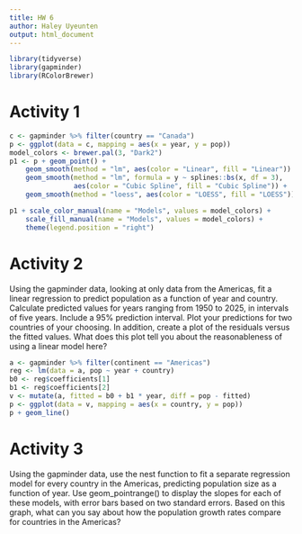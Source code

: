 ```yaml
---
title: HW 6
author: Haley Uyeunten
output: html_document
---
```


```r
library(tidyverse)
library(gapminder)
library(RColorBrewer)
```

# Activity 1
```r
c <- gapminder %>% filter(country == "Canada")
p <- ggplot(data = c, mapping = aes(x = year, y = pop))
model_colors <- brewer.pal(3, "Dark2")
p1 <- p + geom_point() + 
    geom_smooth(method = "lm", aes(color = "Linear", fill = "Linear")) +
    geom_smooth(method = "lm", formula = y ~ splines::bs(x, df = 3),
                aes(color = "Cubic Spline", fill = "Cubic Spline")) +
    geom_smooth(method = "loess", aes(color = "LOESS", fill = "LOESS"))

p1 + scale_color_manual(name = "Models", values = model_colors) +
    scale_fill_manual(name = "Models", values = model_colors) +
    theme(legend.position = "right")
```
 

# Activity 2

Using the gapminder data, looking at only data from the
Americas, fit a linear regression to predict population
as a function of year and country. Calculate predicted
values for years ranging from 1950 to 2025, in intervals
of five years. Include a 95% prediction interval. Plot
your predictions for two countries of your choosing.
In addition, create a plot of the residuals versus the
fitted values. What does this plot tell you about the
reasonableness of using a linear model here?

```r
a <- gapminder %>% filter(continent == "Americas")
reg <- lm(data = a, pop ~ year + country)
b0 <- reg$coefficients[1]
b1 <- reg$coefficients[2]
v <- mutate(a, fitted = b0 + b1 * year, diff = pop - fitted)
p <- ggplot(data = v, mapping = aes(x = country, y = pop))
p + geom_line()
```

# Activity 3

Using the gapminder data, use the nest function to fit a separate regression model
for every country in the Americas, predicting population size as a function of year.
Use geom_pointrange() to display the slopes for each of these models, with error
bars based on two standard errors. Based on this graph, what can you say about how
the population growth rates compare for countries in the Americas?

